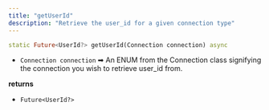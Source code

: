 ```yaml
---
title: "getUserId"
description: "Retrieve the user_id for a given connection type"
---
```

```dart
static Future<UserId?> getUserId(Connection connection) async

```

*   `Connection connection` ➡ An ENUM from the Connection class signifying the connection you wish to retrieve user\_id from.

**returns**

*   `Future<UserId?>`



